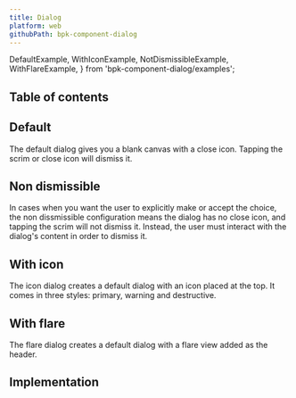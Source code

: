 ```yaml
---
title: Dialog
platform: web
githubPath: bpk-component-dialog
---
```



  DefaultExample,
  WithIconExample,
  NotDismissibleExample,
  WithFlareExample,
} from 'bpk-component-dialog/examples';

## Table of contents

## Default

The default dialog gives you a blank canvas with a close icon. Tapping the scrim or close icon will dismiss it.

<PresentationBlock>
  <DefaultExample />
</PresentationBlock>

## Non dismissible

In cases when you want the user to explicitly make or accept the choice, the non dissmissible configuration means the dialog has no close icon, and tapping the scrim will not dismiss it. Instead, the user must interact with the dialog&apos;s content in order to dismiss it.

<PresentationBlock>
  <NotDismissibleExample />
</PresentationBlock>

## With icon

The icon dialog creates a default dialog with an icon placed at the top. It comes in three styles: primary, warning and destructive.

<PresentationBlock>
  <WithIconExample />
</PresentationBlock>

## With flare

The flare dialog creates a default dialog with a flare view added as the header.

<PresentationBlock>
  <WithFlareExample />
</PresentationBlock>

## Implementation

<Readme file={readme} />